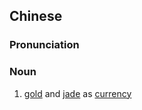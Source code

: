{{also|上币}}
==Chinese==
{{zh-forms|s=上币}}

===Pronunciation===
{{zh-pron
|m=shàngbì
|c=soeng6 bai6
|cat=n
}}

===Noun===
{{zh-noun}}

# [[gold]] and [[jade]] as [[currency]]